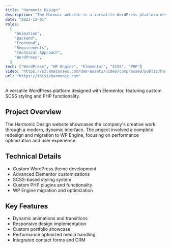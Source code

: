 ```yaml
---
title: "Harmonic Design"
description: "The Harmoic website is a versatile WordPress platform designed with Elementor, featuring custom SCSS styling and PHP functionality. It includes custom plugins, a migration to WP Engine for peak performance, and dynamic animations for an engaging user experience."
date: "2023-12-01"
roles:
  [
    "Animation",
    "Backend",
    "Frontend",
    "Requirements",
    "Technical Approach",
    "WordPress",
  ]
tech: ["WordPress", "WP Engine", "Elementor", "SCSS", "PHP"]
video: "https://s3.amazonaws.com/dam-assets/video/compressed/public/harmonic.mp4"
url: "https://thisisharmonic.com"
---
```


A versatile WordPress platform designed with Elementor, featuring custom SCSS styling and PHP functionality.

## Project Overview

The Harmonic Design website showcases the company's creative work through a modern, dynamic interface. The project involved a complete redesign and migration to WP Engine, focusing on performance optimization and user experience.

## Technical Details

- Custom WordPress theme development
- Advanced Elementor customizations
- SCSS-based styling system
- Custom PHP plugins and functionality
- WP Engine migration and optimization

## Key Features

- Dynamic animations and transitions
- Responsive design implementation
- Custom portfolio showcase
- Performance optimized media handling
- Integrated contact forms and CRM
